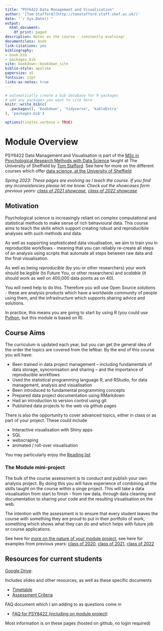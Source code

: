 ```yaml
--- 
title: "PSY6422 Data Management and Visualisation"
author: '[Tom Stafford](http://tomstafford.staff.shef.ac.uk/)'
date: "`r Sys.Date()`"
output:
  html_document:
    df_print: paged
description: Notes on the course - constantly evolving!
documentclass: book
link-citations: yes
bibliography:
- book.bib
- packages.bib
site: bookdown::bookdown_site
biblio-style: apalike
papersize: a5
fontsize: 12pt
links-as-notes: true
---
```


```r
# automatically create a bib database for R packages
# add any packages you want to cite here
knitr::write_bib(c(
  .packages(), 'bookdown', 'tidyverse', 'kableExtra'
), 'packages.bib')

```

```r
options(tinytex.verbose = TRUE)
```

# Module Overview {-}

PSY6422 Data Management and Visualisation is part of the [MSc in Psychological Research Methods with Data Science](https://www.sheffield.ac.uk/psychology/prospectivepg/masters/data-science) taught at The University of Sheffield by [Tom Stafford](http://tomstafford.staff.shef.ac.uk/). See here for more on the different courses which offer [data science, at the University of Sheffield](notes.html#data-science-sheffield)

:::: {.info}
*Spring 2023: These pages are evolving as I teach the course. If you find any inconsistencies please let me know. Check out the showcases form previous years: [class of 2021 showcase](class-of-2021.html), [class of 2022 showcase](class-of-2022.html)*  
::::
  
## Motivation

Psychological science is increasingly reliant on complex computational and statistical methods to make sense of rich behavioural data. This course aims to teach the skills which support creating robust and reproducibile analyses with such methods and data.

As well as supporting sophisticated data visualisation, we aim to train you in reproducible workflows - meaning that you can reliably re-create all steps of an analysis using scripts that automate all steps between raw data and the final visualisation.

As well as being *reproducible* (by you or other researchers) your work should be *legible* (to Future You, or other researchers) and *scalable* (it should work as well on 400,000 data points as on 40).

You will need help to do this. Therefore you will use Open Source solutions - these are analysis products which have a worldwide community of people using them, and the infrastructure which supports sharing advice and solutions. 

In practice, this means you are going to start by using R (you could use [Python](https://tomstafford.github.io/psy6422/appendices.html#python), but this module is based on R).

## Course Aims

The curriculum is updated each year, but you can get the general idea of the order the topics are covered from the leftbar. By the end of this course you will have:

  * Been trained in data project management -- including fundamentals of data storage, syncronisation and sharing -- and the importance of reproducible workflows
  * Used the statistical programming language R, and RStudio, for data management, analysis and visualisation
  * Been introduced to fundamental programming concepts
  * Prepared data project documentation using RMarkdown
  * Had an introduction to version control using git 
  * Published data projects to the web via github pages
  
There is also the opportunity to cover advanced topics, either in class or as part of your project. These could include

  * Interactive visualisation with Shiny apps
  * SQL
  * webscraping
  * animated / roll-over visualisation

You may particularly enjoy the [Reading list](extra-reading.html)
  
### The Module mini-project 

The bulk of the course assessment is to conduct and publish your own analysis project. By doing this you will have experience of combining all the skills taught on the course within a singe project. This will take a data visualisation from start to finish - from raw data, through data cleaning and documentation to sharing your code and the resulting visualisation on the web.

The intention with the assessment is to ensure that every student leaves the course with something they are proud to put in their portfolio of work, something which shows what they can do and which helps with future job or course applications.

See here for [more on the nature of your module project](module-project.html), see here for examples from previous years: [class of 2020](class-of-2020.html), [class of 2021](class-of-2021.html), [class of 2022](class-of-2022.html)


## Resources for current students

[Google Drive](https://drive.google.com/drive/folders/1auHvdDMxgmCEUMXDvdZT1OQ4bJ3s2gVk?usp=drive_link):

Includes slides and other resources, as well as these specific documents

* [Timetable](https://docs.google.com/spreadsheets/d/1qBhWVNaws6TfDd4Q4ZPiVTBa_H4iZpWG8kK-Tv6aIr4/edit?usp=sharing)
* [Assessment Criteria](https://docs.google.com/spreadsheets/d/10rVuVA5br3bq-zWiELrUBERE694P5NFhhH7lYve78Gs/edit?usp=sharing)

FAQ document which I am adding to as questions come in

* [FAQ for PSY6422 (including on module project)](https://docs.google.com/document/d/1fule8FNrCi8u7xTCkmfUxFWEEKe6Amz4UB4c-enUBf4/edit?usp=sharing)

Most information is on these pages (hosted on github, no login required)




